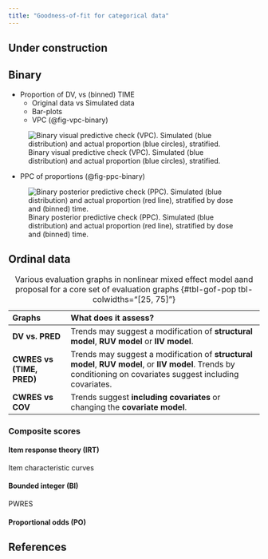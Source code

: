 ```yaml
---
title: "Goodness-of-fit for categorical data"
---
```


:::{.callout-caution}
# Under construction
:::

## Binary

* Proportion of DV, vs (binned) TIME
  * Original data vs Simulated data
  * Bar-plots
  * VPC (@fig-vpc-binary)

![Binary visual predictive check (VPC). Simulated (blue distribution) and actual proportion (blue circles), stratified.](images/vpc_binary.png){#fig-vpc-binary}

* PPC of proportions (@fig-ppc-binary)

![Binary posterior predictive check (PPC). Simulated (blue distribution) and actual proportion (red line), stratified by dose and (binned) time.](images/ppc_binary.png){#fig-ppc-binary}

## Ordinal data

| Graphs | What does it assess? |
| :----- | :------------------- |
| **DV vs. PRED** | Trends may suggest a modification of **structural model**, **RUV model** or **IIV model**. |
| **CWRES vs (TIME, PRED)** | Trends may suggest a modification of **structural model**, **RUV model**, or **IIV model**. Trends by conditioning on covariates suggest including covariates. |
| **CWRES vs COV** | Trends suggest **including covariates** or changing the **covariate model**. |

: Various evaluation graphs in nonlinear mixed effect model aand proposal for a core set of evaluation graphs {#tbl-gof-pop tbl-colwidths="[25, 75]"}

### Composite scores
  
#### Item response theory (IRT)

Item characteristic curves

#### Bounded integer (BI)

PWRES

#### Proportional odds (PO)

## References

::: {#refs}
:::

